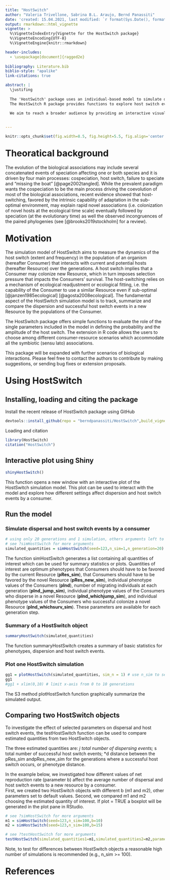 ```yaml
---
title: "HostSwitch"
author: "Valeria Trivellone, Sabrina B.L. Araujo, Bernd Panassiti"
date: 'created: 15.04.2021, last modified: `r format(Sys.Date(), format="%d.%m.%Y")`'
output: rmarkdown::html_vignette
vignette: >
  %\VignetteIndexEntry{Vignette for the HostSwitch package}
  %\VignetteEncoding{UTF-8}
  %\VignetteEngine{knitr::rmarkdown}

header-includes:
  - \usepackage[document]{ragged2e}
  
bibliography: Literature.bib
biblio-style: "apalike"
link-citations: true

abstract: |
  \justifing
  
  The 'HostSwitch' package uses an individual-based model to simulate dispersion and host switch events by a consumer. As a consequence to the adaptation to a new resource, the consumer may expand its host range. 
  The HostSwitch R package provides functions to explore host switch events on a novel resource over the time. Based on the Individual-Based Model (IBM) published in Araujo et al. [-@Araujo_2015], the main function of this R package simulates the colonization dynamics of consumers over resources that are randomly offered. The HostSwitch package was implemented by including all functionalities in the original IBM model as well as numerous additions, such as comparison and evaluation of simulations with several customized parameter options and an in-depth description of the parameters in an ecological context.
  
  We aim to reach a broader audience by providing an interactive visualization of the model and linking the theoretical model to real world scenarios. The dataset ("data$parli") provided with  the present package provide a useful series of example with some parameters retrived from the literature.\n\n\n
  

---
```


<style type="text/css">
h1  {
  margin-top: 1em;
}
h1.title {
  font-size: 38px;
  color: DarkBlue;
  text-align: center;
}

h4.author { /* Header 4 - and the author and data headers use this too  */
    font-size: 18px;
  font-family: "Times New Roman", Times, serif;
  color: Black;
  text-align: center;
}
h4.date { /* Header 4 - and the author and data headers use this too  */
  font-size: 18px;
  font-family: "Times New Roman", Times, serif;
  color: Black;
  text-align: center;
}
</style>




```r
knitr::opts_chunk$set(fig.width=8.5, fig.height=5.5, fig.align='center', warning=FALSE, message=FALSE, cache = T)
```


# Theoratical background

The evolution of the biological associations may include several concatenated events of speciation affecting one or both species and it is driven by four main processes: cospeciation, host switch, failure to speciate and "missing the boat" [@page2002tangled]. While the prevalent paradigm wants the cospeciation to be the main process driving the coevolution of most of the biological associations, recent evidence showed that host-switching, favored by the intrinsic capability of adaptation in the sub-optimal environment, may explain rapid novel associations (i.e. colonization of novel hosts at the ecological time scale) eventually followed by speciation (at the evolutionary time) as well the observed incongruences of the paired phylogenies (see [@brooks2019stockholm] for a review).


# Motivation 

The simulation model of HostSwitch aims to measure the dynamics of the host switch (extent and frequency) in the population of an organism (hereafter Consumer) that interacts with current and potential hosts (hereafter Resource) over the generations. A host switch implies that a Consumer may colonize new Resource, which in turn imposes selection pressure that impacts the Consumers' survival. The host-switching relies on a mechanism of ecological readjustment or ecological fitting, i.e. the capability of the Consumer to use a similar Resource even if sub-optimal [@janzen1985ecological] [@agosta2008ecological]. The fundamental aspect of the HostSwitch simulation model is to track, summarize and compare the dispersion and successful host switch events in a new Resource by the populations of the Consumer.

The HostSwitch package offers simple functions to evaluate the role of the single parameters included in the model in defining the probability and the amplitude of the host switch. The extension in R code allows the users to choose among different consumer-resource scenarios which accommodate all the symbiotic (sensu lato) associations.

This package will be expanded with further scenarios of biological interactions. Please feel free to contact the authors to contribute by making suggestions, or sending bug fixes or extension proposals. 



# Using HostSwitch

## Installing, loading and citing the package

Install the recent release of HostSwitch package using GitHub

```r
devtools::install_github(repo = "berndpanassiti/HostSwitch",build_vignettes = TRUE)
```

Loading and citation

```r
library(HostSwitch)
citation("HostSwitch")
```


## Interactive plot using Shiny
```r
shinyHostSwitch()
```

This function opens a new window with an interactive plot of the HostSwitch simulation model. This plot can be used to interact with the model and explore how different settings affect dispersion and host switch events by a consumer.

## Run the model
### Simulate dispersal and host switch events by a consumer
```r
# using only 20 generations and 1 simulation, others arguments left to default values
# see ?simHostSwitch for more arguments
simulated_quantities = simHostSwitch(seed=123,n_sim=1,n_generation=20) 
```

The function simHostSwitch generates a list containing all quantities of interest which can be used for summary statistics or plots. Quantities of interest are optimum phenotypes that Consumers should have to be favored by the current Resource (**pRes_sim**), that Consumers should have to be favored by the novel Resource (**pRes_new_sim**), individual phenotype values of the Consumers (**pInd**), number of migrating individuals at each generation (**pInd_jump_sim**), individual phenotype values of the Consumers who disperse in a novel Resource (**pInd_whichjump_sim**), and individual phenotype values of the Consumers who successful colonize a novel Resource (**pInd_whichsurv_sim**). These parameters are available for each generation step.


### Summary of a HostSwitch object
```r
summaryHostSwitch(simulated_quantities) 
```

The function summaryHostSwitch creates a summary of basic statistics for phenotypes, dispersion and host switch events. 

### Plot one HostSwitch simulation
```r
gg1 = plotHostSwitch(simulated_quantities, sim_n = 1) # use n_sim to select a specific simulation
gg1
#gg1 + xlim(0,10) # limit x-axis from 0 to 10 generations
```
The S3 method plotHostSwitch function graphically summarize the simulated output.

## Comparing two HostSwitch objects

To investigate the effect of selected parameters on dispersal and host switch events, the testHostSwitch function can be used to compare estimated quantities from two HostSwitch objects.

The three estimated quantities are: 
*j total number of dispersing events;
*s total number of successful host switch events;
*d distance between the pRes_sim andpRes_new_sim for the generations where a successful host switch occurs, or phenotype distance.

In the example below, we investigated how different values of net reproduction rate (parameter b) affect the average number of dispersal and host switch events to a new resource by a consumer.  
First, we created two HostSwitch objects with different b (m1 and m2), other parameters set to default values. Second, we compared m1 and m2 choosing the estimated quantity of interest. If plot = TRUE a boxplot will be generated in the plot pane in RStudio.
```r
# see ?simHostSwitch for more arguments
m1 = simHostSwitch(seed=123,n_sim=100,b=10) 
m2 = simHostSwitch(seed=123,n_sim=100,b=15) 

# see ?testHostSwitch for more arguments
testHostSwitch(simulated_quantities1=m1,simulated_quantities2=m2,parameter="j",test="t",plot=FALSE)
```
Note, to test for differences between HostSwitch objects a reasonable high number of simulations is recommended (e.g., n_sim >= 100).

# References
